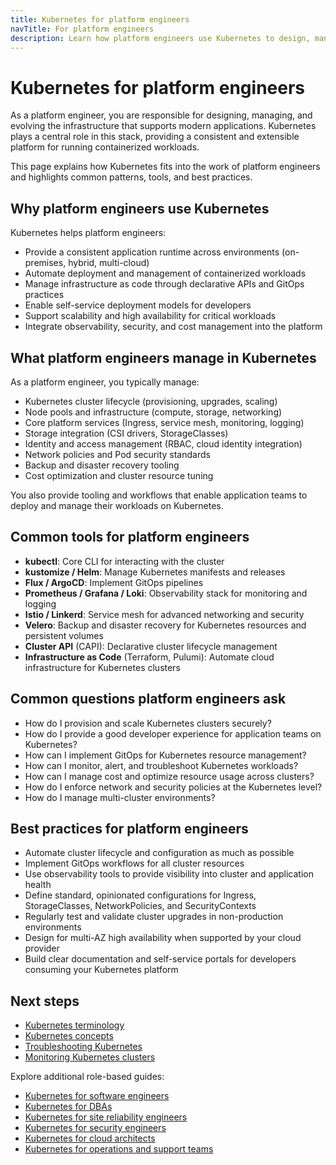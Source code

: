 ```yaml
---
title: Kubernetes for platform engineers
navTitle: For platform engineers
description: Learn how platform engineers use Kubernetes to design, manage, and operate modern cloud-native platforms.
---
```


# Kubernetes for platform engineers

As a platform engineer, you are responsible for designing, managing, and evolving the infrastructure that supports modern applications. Kubernetes plays a central role in this stack, providing a consistent and extensible platform for running containerized workloads.

This page explains how Kubernetes fits into the work of platform engineers and highlights common patterns, tools, and best practices.

## Why platform engineers use Kubernetes

Kubernetes helps platform engineers:

- Provide a consistent application runtime across environments (on-premises, hybrid, multi-cloud)
- Automate deployment and management of containerized workloads
- Manage infrastructure as code through declarative APIs and GitOps practices
- Enable self-service deployment models for developers
- Support scalability and high availability for critical workloads
- Integrate observability, security, and cost management into the platform

## What platform engineers manage in Kubernetes

As a platform engineer, you typically manage:

- Kubernetes cluster lifecycle (provisioning, upgrades, scaling)
- Node pools and infrastructure (compute, storage, networking)
- Core platform services (Ingress, service mesh, monitoring, logging)
- Storage integration (CSI drivers, StorageClasses)
- Identity and access management (RBAC, cloud identity integration)
- Network policies and Pod security standards
- Backup and disaster recovery tooling
- Cost optimization and cluster resource tuning

You also provide tooling and workflows that enable application teams to deploy and manage their workloads on Kubernetes.

## Common tools for platform engineers

- **kubectl**: Core CLI for interacting with the cluster
- **kustomize / Helm**: Manage Kubernetes manifests and releases
- **Flux / ArgoCD**: Implement GitOps pipelines
- **Prometheus / Grafana / Loki**: Observability stack for monitoring and logging
- **Istio / Linkerd**: Service mesh for advanced networking and security
- **Velero**: Backup and disaster recovery for Kubernetes resources and persistent volumes
- **Cluster API** (CAPI): Declarative cluster lifecycle management
- **Infrastructure as Code** (Terraform, Pulumi): Automate cloud infrastructure for Kubernetes clusters

## Common questions platform engineers ask

- How do I provision and scale Kubernetes clusters securely?
- How do I provide a good developer experience for application teams on Kubernetes?
- How can I implement GitOps for Kubernetes resource management?
- How can I monitor, alert, and troubleshoot Kubernetes workloads?
- How can I manage cost and optimize resource usage across clusters?
- How do I enforce network and security policies at the Kubernetes level?
- How do I manage multi-cluster environments?

## Best practices for platform engineers

- Automate cluster lifecycle and configuration as much as possible
- Implement GitOps workflows for all cluster resources
- Use observability tools to provide visibility into cluster and application health
- Define standard, opinionated configurations for Ingress, StorageClasses, NetworkPolicies, and SecurityContexts
- Regularly test and validate cluster upgrades in non-production environments
- Design for multi-AZ high availability when supported by your cloud provider
- Build clear documentation and self-service portals for developers consuming your Kubernetes platform

## Next steps

- [Kubernetes terminology](./terminology)
- [Kubernetes concepts](./kubernetes-concepts)
- [Troubleshooting Kubernetes](./how-to/troubleshooting-on-kubernetes)
- [Monitoring Kubernetes clusters](./how-to/monitor-kubernetes-cluster)

Explore additional role-based guides:

- [Kubernetes for software engineers](./software-engineers)
- [Kubernetes for DBAs](./dbas)
- [Kubernetes for site reliability engineers](./sres)
- [Kubernetes for security engineers](./security-engineers)
- [Kubernetes for cloud architects](./cloud-architects)
- [Kubernetes for operations and support teams](./operations-support)
